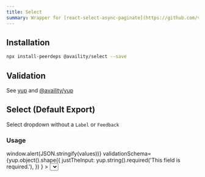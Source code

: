 ```yaml
---
title: Select
summary: Wrapper for [react-select-async-paginate](https://github.com/vtaits/react-select-async-paginate) to work with [formik](https://github.com/jaredpalmer/formik)
---
```


## Installation

```bash
npx install-peerdeps @availity/select --save
```

## Validation

See [yup](https://github.com/jquense/yup) and [@availity/yup](https://github.com/Availity/sdk-js/tree/master/packages/yup)

## Select (Default Export)

Select dropdown without a `Label` or `Feedback`

### Usage


<Form
  initialValues={{
    justTheInput: undefined,
  }}
  onSubmit={values => window.alert(JSON.stringify(values))}
  validationSchema={yup.object().shape({
    justTheInput: yup.string().required('This field is required.'),
  })
  }
>
  <Select
    id="justTheInput"
    name="justTheInput"
    isMulti={false}
    options={[
      {label: "Option 1", value: 1},
      {label: "Option 2", value: 2},
      {label: "Option 3", value: 3},
    ]}
  />

  <Button className="mt-3" color="primary" type="submit">
    Submit
  </Button>
</Form>


```jsx
import React from 'react';
import { Form } from '@availity/form';
import Select from '@availity/select';
import { Button } from 'reactstrap';
import * as yup from 'yup';
import '@availity/yup';

// ...
const schema = yup.object().shape({
  justTheInput: yup.string().required('This field is required.'),
});

const options = [
  {label: "Option 1", value: 1},
  {label: "Option 2", value: 2},
  {label: "Option 3", value: 3},
];

return (
  <Form
    initialValues={{
      justTheInput: undefined,
    }}
    onSubmit={values => window.alert(JSON.stringify(values))}
    validationSchema={schema}
  >
    <Select
      id="justTheInput"
      name="justTheInput"
      isMulti={false}
      options={options}
    />

    <Button color="primary" type="submit">
      Submit
    </Button>
  </Form>
);
```

### Props

See [react-select](https://github.com/JedWatson/react-select) and [react-select-async-paginate](https://github.com/vtaits/react-select-async-paginate) for additional props.

| Prop Name       | Types          | Required | Default   | Description                                                                                                                                                                                                                                                                                                                                                                                                                                                                                                                                                                                                                                                                                                                                                                                                                                                                                                                                                                                                                                           |
| -------------   | -------        | -------- | --------  | --------------------------------------------------------------------------------------                                                                                                                                                                                                                                                                                                                                                                                                                                                                                                                                                                                                                                                                                                                                                                                                                                                                                                                                                                |
| **`name`**      | String         | true     |           | The name of the field. Will be the key of the selected option(s) that come through in the values of the `onSubmit` callback of the form.                                                                                                                                                                                                                                                                                                                                                                                                                                                                                                                                                                                                                                                                                                                                                                                                                                                                                                              |
| **`raw`**       | Boolean        | false    | `false`   | If `true`, the entire object of the selected value is returned as the value instead of the value for the `valueKey` within the object.                                                                                                                                                                                                                                                                                                                                                                                                                                                                                                                                                                                                                                                                                                                                                                                                                                                                                                                |
| **`valueKey`**  | String         | false    | `"value"` | The key of the value to return when selected.                                                                                                                                                                                                                                                                                                                                                                                                                                                                                                                                                                                                                                                                                                                                                                                                                                                                                                                                                                                                         |
| **`labelKey`**  | String         | false    | `"label"` | The key of the label to render in the dropdown for the user to see                                                                                                                                                                                                                                                                                                                                                                                                                                                                                                                                                                                                                                                                                                                                                                                                                                                                                                                                                                                    |
| **`maxLength`** | Number         | false    |           | The maximum number of options that can be selected (when `isMulti` is true)                                                                                                                                                                                                                                                                                                                                                                                                                                                                                                                                                                                                                                                                                                                                                                                                                                                                                                                                                                           |
| **`selectRef`** | Function,Node  | false    |           | Ref passed to `react-select-async-paginate` component                                                                                                                                                                                                                                                                                                                                                                                                                                                                                                                                                                                                                                                                                                                                                                                                                                                                                                                                                                                                 |
| **`className`** | String         | false    |           | Additional styles to be added to the `<Select />`                                                                                                                                                                                                                                                                                                                                                                                                                                                                                                                                                                                                                                                                                                                                                                                                                                                                                                                                                                                                     |
| **`creatable`** | Boolean        | false    | `false`   | Allow new items to be created if not found.                                                                                                                                                                                                                                                                                                                                                                                                                                                                                                                                                                                                                                                                                                                                                                                                                                                                                                                                                                                                           |
| **`autofill`**  | Boolean,Object | false    | `false`   | If `true`, when the value of the dropdown changes, if the `isMulti` prop is `false` _and_ the new value of the dropdown is an object, all fields on the form corresponding to the new value are auto-filled. In order for a field to be auto-filled, the `name` property on the field _must_ match the key inside the new value. For example, if the new value is `{ "payer": "Availity" }`, in order for the payer input in the form to be auto-filled to "Availity", the `name` prop on the input must be "payer". If `autofill` is an object, when the value of the dropdown changes, if the `isMulti` prop is `false` _and_ the new value of the dropdown is an object, all fields on the form corresponding to the keys in the `autofill` prop will be auto-filled. For example, if the new value is `{ "payer": { "name": "Availity", "id": "1" } }`, in order for the "payerName" and "payerId" inputs to be auto-filled to "Availity" and "1" respectively, the `autofill` prop should be `{ payerName: 'payer.name', payerId: 'payer.id' }`. |

## SelectField

The same as `Select` but with a `Label` that appears above the input and a `Feedback` that appears below the input.

### Usage

<Form
  initialValues={{
    justTheInput: undefined,
  }}
  onSubmit={values => window.alert(JSON.stringify(values))}
  validationSchema={yup.object().shape({
    justTheInput: yup.string().required('This field is required.'),
  })
  }
>
  <SelectField
    label="Just The Input"
    id="justTheInput"
    name="justTheInput"
    isMulti={false}
    options={[
      {label: "Option 1", value: 1},
      {label: "Option 2", value: 2},
      {label: "Option 3", value: 3},
    ]}
  />

  <Button className="mt-3" color="primary" type="submit">
    Submit
  </Button>
</Form>


```jsx
import React from 'react';
import { Form } from '@availity/form';
import { SelectField } from '@availity/select';
import { Button } from 'reactstrap';
import * as yup from 'yup';
import '@availity/yup';

// ...
const schema = yup.object().shape({
  justTheInput: yup.string().required('This field is required.'),
});

const options = [
  {label: "Option 1", value: 1},
  {label: "Option 2", value: 2},
  {label: "Option 3", value: 3},
];

return (
  <Form
    initialValues={{
      justTheInput: undefined,
    }}
    onSubmit={values => window.alert(JSON.stringify(values))}
    validationSchema={schema}
  >
    <SelectField
      label="Just The Input"
      id="justTheInput"
      name="justTheInput"
      isMulti={false}
      options={options}
    />

    <Button color="primary" type="submit">
      Submit
    </Button>
  </Form>
);
```

### Props

Same as `Select`, with the following additional props:

| Prop Name           | Types   | Required | Default  | Description                                                                            |
| -------------       | ------- | -------- | -------- | -------------------------------------------------------------------------------------- |
| **`label`**         | Node    | false    |          | The label to render above the `Select` input                                           |
| **`labelHidden`**   | Boolean | false    |          | Whether the `label` should be hidden                                                   |
| **`labelClass`**    | String  | false    |          | Class names to pass to the `Label`                                                     |
| **`feedbackClass`** | String  | false    |          | Class names to pass to the `Feedback`                                                  |
| **`groupClass`**    | String  | false    |          | Class names to pass to the `FormGroup`.                                                |

## ResourceSelect

A select list that automatically loads and pages through a resource when the user scrolls down.

#### ResourceSelect Usage

```jsx
import React from 'react';
import { Form } from '@availity/form';
import { ResourceSelect } from '@availity/select';
import * as yup from 'yup';
import '@availity/yup';

// ...
const schema = yup.object().shape({
  resourceSelect: yup.string().required('This field is required.'),
});

const avCustomResource = new AvApi({ name: 'my-custom-resource' });

return (
  <Form
    initialValues={{
      resourceSelect: '',
    }}
    onSubmit={values => apiResource.submit(values)}
    validationSchema={schema}
  >
    <ResourceSelect
      id="resourceSelect"
      name="resourceSelect"
      resource={avCustomResource}
      isMulti={false}
    />

    <Button color="primary" type="submit">
      Submit
    </Button>
  </Form>
);
```

#### ResourceSelect Props

See [react-select](https://github.com/JedWatson/react-select) and [react-select-async-paginate](https://github.com/vtaits/react-select-async-paginate) for additional props

| Prop Name              | Types                          | Required | Default         | Description                                                                                                                                                                                                                                                                                                                                                                                                                                                                                                                                                                                                                                                                                                                                                                                                                                                                                                                                                                                                                                           |
| -------------          | -------                        | -------- | --------        | --------------------------------------------------------------------------------------                                                                                                                                                                                                                                                                                                                                                                                                                                                                                                                                                                                                                                                                                                                                                                                                                                                                                                                                                                |
| **`name`**             | String                         | true     |                 | The name of the field. Will be the key of the selected option(s) that come through in the values of the `onSubmit` callback of the form.                                                                                                                                                                                                                                                                                                                                                                                                                                                                                                                                                                                                                                                                                                                                                                                                                                                                                                              |
| **`raw`**              | Boolean                        | false    | `false`         | If `true`, the entire object of the selected value is returned as the value instead of the value for the `valueKey` within the object.                                                                                                                                                                                                                                                                                                                                                                                                                                                                                                                                                                                                                                                                                                                                                                                                                                                                                                                |
| **`valueKey`**         | String                         | false    | `"value"`       | The key of the value to return when selected.                                                                                                                                                                                                                                                                                                                                                                                                                                                                                                                                                                                                                                                                                                                                                                                                                                                                                                                                                                                                         |
| **`labelKey`**         | String                         | false    | `"label"`       | The key of the label to render in the dropdown for the user to see                                                                                                                                                                                                                                                                                                                                                                                                                                                                                                                                                                                                                                                                                                                                                                                                                                                                                                                                                                                    |
| **`label`**            | String                         | false    |                 | If provided, the rendered component will mimic `SelectField` instead of `Select` (it will create a group with a label and feedback).                                                                                                                                                                                                                                                                                                                                                                                                                                                                                                                                                                                                                                                                                                                                                                                                                                                                                                                  |
| **`creatable`**        | Boolean                        | false    | `false`         | Allow new items to be created if not found.                                                                                                                                                                                                                                                                                                                                                                                                                                                                                                                                                                                                                                                                                                                                                                                                                                                                                                                                                                                                           |
| **`requestConfig`**    | Object                         | false    |                 | Configuration object used in the query method on the resource. Useful for defining headers to be sent with the request.                                                                                                                                                                                                                                                                                                                                                                                                                                                                                                                                                                                                                                                                                                                                                                                                                                                                                                                               |
| **`parameters`**       | Object                         | false    |                 | Object used to create querystring parameters in the request.                                                                                                                                                                                                                                                                                                                                                                                                                                                                                                                                                                                                                                                                                                                                                                                                                                                                                                                                                                                          |
| **`customerId`**       | String                         | false    |                 | The value of the customer ID, which is sent in the parameters. Useful for restricting the loaded options to be related to the organization the user has in context.                                                                                                                                                                                                                                                                                                                                                                                                                                                                                                                                                                                                                                                                                                                                                                                                                                                                                   |
| **`requiredParams`**   | Array<`String`>                | false    |                 | If present, the network request is not made until all of the required parameters specified in the array have a truthy value.                                                                                                                                                                                                                                                                                                                                                                                                                                                                                                                                                                                                                                                                                                                                                                                                                                                                                                                          |
| **`cacheUniq`**        | Any                            | false    |                 | When this prop changes, all cached options are cleared. (see [react-select-async-paginate](https://github.com/vtaits/react-select-async-paginate#cacheuniq))                                                                                                                                                                                                                                                                                                                                                                                                                                                                                                                                                                                                                                                                                                                                                                                                                                                                                          |
| **`watchParams`**      | Array<`String`>                | false    |                 | If present, the options reset when any of the parameters specified in the array change value. This is useful for when a customerId changes and you need to load a new list of options for the user to choose from. Used to derive `cacheUniq` if `cacheUniq` prop is not provided.                                                                                                                                                                                                                                                                                                                                                                                                                                                                                                                                                                                                                                                                                                                                                                    |
| **`resource`**         | `@availity/api-axios` resource | true     |                 | Availity API resource (see [@availity/api-core](https://github.com/Availity/sdk-js/tree/master/packages/api-core) and [@availity/api-axios](https://github.com/Availity/sdk-js/tree/master/packages/api-axios)).                                                                                                                                                                                                                                                                                                                                                                                                                                                                                                                                                                                                                                                                                                                                                                                                                                      |
| **`getResult`**        | String,Function                | false    |                 | When a function, the function is called with the response body from the API call and is expected to return an array. When a string, the string is expected to be a simple key used to get the value from the response. ("simple" means dot notation is not supported for grabbing values from nested objects. If your result is deeply nested, provide a function.)                                                                                                                                                                                                                                                                                                                                                                                                                                                                                                                                                                                                                                                                                   |
| **`debounceTimeout`**  | Number                         | false    | `350`           | The amount of time (in milliseconds) to wait after the user has stopped typing before making the network request (debounced input).                                                                                                                                                                                                                                                                                                                                                                                                                                                                                                                                                                                                                                                                                                                                                                                                                                                                                                                   |
| **`delay`**            | Number                         | false    | `350`           | Set to `debounceTimeout` if `debounceTimeout` is not provided. (see [react-select-async-paginate](https://github.com/vtaits/react-select-async-paginate#debouncetimeout))                                                                                                                                                                                                                                                                                                                                                                                                                                                                                                                                                                                                                                                                                                                                                                                                                                                                             |
| **`itemsPerPage`**     | Number                         | false    | `50`            | The number of items to fetch at a time and display per page when the user scrolls down.                                                                                                                                                                                                                                                                                                                                                                                                                                                                                                                                                                                                                                                                                                                                                                                                                                                                                                                                                               |
| **`onPageChange`**     | Function                       | false    |                 | A callback function to inform you that the user has scrolled to the bottom of the list and more items are loaded. The current input value and the page the user wants to go to are provided as arguments to the callback function.                                                                                                                                                                                                                                                                                                                                                                                                                                                                                                                                                                                                                                                                                                                                                                                                                    |
| **`hasMore`**          | Boolean,Function               | false    | See Description | If true, `ResourceSelect` attempts to retrieve the next page of results. `response.data` from the axios response is passed as the only argument to `hasMore` when `hasMore` is a function. Defaults to: `({ totalCount, limit, offset }) => totalCount > offset + limit;` for non-GraphQL apis. Defaults to `(data) => data.data[${this.props.graphqlConfig.type}Pagination].pageInfo.hasNextPage` for GraphQL apis.                                                                                                                                                                                                                                                                                                                                                                                                                                                                                                                                                                                                                                  |
| **`additional`**       | Object                         | false    |                 | Additional properties to pass to `AsyncPaginate` (see [react-select-async-paginate](https://github.com/vtaits/react-select-async-paginate#additional)).                                                                                                                                                                                                                                                                                                                                                                                                                                                                                                                                                                                                                                                                                                                                                                                                                                                                                               |
| **`graphqlConfig`**    | Object                         | false    |                 | Object containing `type` (String) and `query` (String) properties. `type` is the type of asset returned. `query` is the GraphQL query to use in the request.                                                                                                                                                                                                                                                                                                                                                                                                                                                                                                                                                                                                                                                                                                                                                                                                                                                                                          |
| **`minCharsToSearch`** | Number                         | false    |                 | the minimum number of characters the user must input before `ResourceSelect` makes the network request. If the user has not inputted any characters, the network request will still be made. Useful for relieving pressure on the api the `resource` is calling.                                                                                                                                                                                                                                                                                                                                                                                                                                                                                                                                                                                                                                                                                                                                                                                      |
| **`autofill`**         | Boolean,Object                 | false    | `false`         | If `true`, when the value of the dropdown changes, if the `isMulti` prop is `false` _and_ the new value of the dropdown is an object, all fields on the form corresponding to the new value are auto-filled. In order for a field to be auto-filled, the `name` property on the field _must_ match the key inside the new value. For example, if the new value is `{ "payer": "Availity" }`, in order for the payer input in the form to be auto-filled to "Availity", the `name` prop on the input must be "payer". If `autofill` is an object, when the value of the dropdown changes, if the `isMulti` prop is `false` _and_ the new value of the dropdown is an object, all fields on the form corresponding to the keys in the `autofill` prop will be auto-filled. For example, if the new value is `{ "payer": { "name": "Availity", "id": "1" } }`, in order for the "payerName" and "payerId" inputs to be auto-filled to "Availity" and "1" respectively, the `autofill` prop should be `{ payerName: 'payer.name', payerId: 'payer.id' }`. |


## Pre-made Resource Selects

The following components can be imported by name from `@availity/select/resources`

* AvProviderSelect
* AvOrganizationSelect
* AvRegionSelect
* AvPermissionSelect
* AvNavigationSelect
* AvUserSelect
* AvCodeSelect
* AvPatientSelect

These components are `ResourceSelect` with pre-configured `resource`, `valueKey`, and `labelKey` to make it easy to use. All of the props for `ResourceSelect` can be provided to override the defaults of these pre-made components. For some of these components, you will want to provide the `customerId` prop.

##### Pre-made Resource Selects Example Usage

```jsx
import React from 'react';
import AvApi from '@availity/api-axios';
import { Form } from '@availity/form';
import {
  AvProviderSelect,
  AvOrganizationSelect,
  AvRegionSelect,
  AvPermissionSelect,
  AvNavigationSelect,
  AvUserSelect,
  AvCodeSelect,
  AvPatientSelect,
} from '@availity/select/resources';

const schema = yup.object().shape({
  provider: yup.string().required('This field is required.'),
  organization: yup.string().required('This field is required.'),
  region: yup.string().required('This field is required.'),
  permissions: yup.string().required('This field is required.'),
  payerSpace: yup.string().required('This field is required.'),
  user: yup.string().required('This field is required.'),
  code: yup.string().required('This field is required.'),
  patient: yup.string().required('This field is required.'),
});

// ...
<Form
  initialValues={{
    provider: null,
    organization: null,
    region: null,
    permissions: null,
    payerSpace: null,
    user: null,
    code: null,
    patient: null,
  }}
  onSubmit={values => apiResource.submit(values)}
  validationSchema={schema}
>
    <AvProviderSelect
        name="provider"
        customerId="1234"
        requiredParams={['customerId']}
        watchParams={['customerId']}
        label="Select a provider"
        customerId={customerId}
        required
    />
    <AvOrganizationSelect
        name="organization"
        label="Select a Organization"
        required
    />
    <AvRegionSelect
        name="region"
        label="Select a Region"
        required
    />
    <AvPermissionSelect
        name="permissions"
        label="Select a provider"
        customerId={customerId}
        isMulti
        required
    />
    <AvNavigationSelect
        name="payerSpace"
        label="Select a Payer Space"
        customerId={customerId}
        required
    />
    <AvUserSelect
        name="user"
        label="Select a User"
        customerId={customerId}
    />
    <AvCodeSelect
        name="code"
        label="Select a Code"
    />
    <AvPatientSelect
        name="patient"
        label="Select a Patient"
        parameters={{
          customerId,
        }}
    />
</Form>;
```
